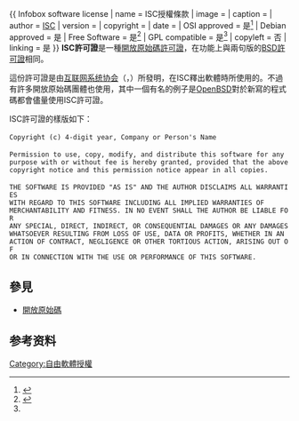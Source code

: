 {{noteTA
|G1=IT
|G2=free license
}}
{{ Infobox software license
| name            = ISC授權條款
| image           =
| caption         =
| author          = [[ISC|ISC]]
| version         =
| copyright       =
| date            =
| OSI approved    = 是<ref name=OSI-list>{{cite web
                        |title=Open Source Licenses
                        |quote=''ISC License (ISC)''
                        |publisher=Open Source Initiative
                        |url=http://opensource.org/licenses/ISC
                        |accessdate=2014-01-10
                        |archive-date=2014-01-13
                        |archive-url=https://web.archive.org/web/20140113023119/http://opensource.org/licenses/ISC
                        |dead-url=no
                        }}</ref>
| Debian approved = 是
| Free Software   = 是<ref name=FSF-list>{{cite web
                        |title=ISC License
                        |work=Various Licenses and Comments about Them
                        |publisher=Free Software Foundation
                        |url=http://www.gnu.org/licenses/license-list.html#ISC
                        |accessdate=2014-01-10
                        |archive-date=2011-08-22
                        |archive-url=https://www.webcitation.org/617idumi2?url=http://www.gnu.org/licenses/license-list.html#ISC
                        |dead-url=no
                        }}</ref>
| GPL compatible  = 是<ref name=FSF-list />
| copyleft        = 否
| linking         = 是
}}
'''ISC許可證'''是一種[[開放原始碼|開放原始碼]][[软件许可证|許可證]]，在功能上與兩句版的[[BSD許可證|BSD許可證]]相同。

這份許可證是由[[互联网系统协会|互联网系统协会]]（{{lang|en|ISC}}，{{lang|en|Internet Systems Consortium}}）所發明，在ISC釋出軟體時所使用的。不過有許多開放原始碼團體也使用，其中一個有名的例子是[[OpenBSD|OpenBSD]]對於新寫的程式碼都會儘量使用ISC許可證。

ISC許可證的樣版如下：

 Copyright (c) 4-digit year, Company or Person's Name <E-mail address>
 
 Permission to use, copy, modify, and distribute this software for any
 purpose with or without fee is hereby granted, provided that the above
 copyright notice and this permission notice appear in all copies.
 
 THE SOFTWARE IS PROVIDED "AS IS" AND THE AUTHOR DISCLAIMS ALL WARRANTIES
 WITH REGARD TO THIS SOFTWARE INCLUDING ALL IMPLIED WARRANTIES OF
 MERCHANTABILITY AND FITNESS. IN NO EVENT SHALL THE AUTHOR BE LIABLE FOR
 ANY SPECIAL, DIRECT, INDIRECT, OR CONSEQUENTIAL DAMAGES OR ANY DAMAGES
 WHATSOEVER RESULTING FROM LOSS OF USE, DATA OR PROFITS, WHETHER IN AN
 ACTION OF CONTRACT, NEGLIGENCE OR OTHER TORTIOUS ACTION, ARISING OUT OF
 OR IN CONNECTION WITH THE USE OR PERFORMANCE OF THIS SOFTWARE.

== 參見 ==
* [[開放原始碼|開放原始碼]]

==参考资料==
{{Reflist}}

{{Software-stub}}
{{FOSS}}

[[Category:自由軟體授權|Category:自由軟體授權]]